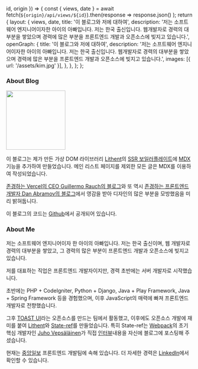   id,
  origin
}) => {
  const { views, date } = await fetch(`${origin}/api/views/${id}`).then(response =>
    response.json()
  );
  return {
    layout: {
      views,
      date,
      title: '이 블로그와 저에 대하여',
      description:
        '저는 소프트웨어 엔지니어이자한 아이의 아빠입니다. 저는 한국 출신입니다. 웹개발자로 경력의 대부분을 쌓았으며 경력에 많은 부분을 프론트엔드 개발과 오픈소스에 빚지고 있습니다.',
      openGraph: {
        title: '이 블로그와 저에 대하여',
        description:
          '저는 소프트웨어 엔지니어이자한 아이의 아빠입니다. 저는 한국 출신입니다. 웹개발자로 경력의 대부분을 쌓았으며 경력에 많은 부분을 프론트엔드 개발과 오픈소스에 빚지고 있습니다.',
        images: [{ url: '/assets/kim.jpg' }],
      },
    },
  };
};

### About Blog

<a href="https://bsky.app/profile/superlucky84.bsky.social" class="not-prose" target="_blank"><img alt="Guillermo Rauch" width="160" height="160" decoding="async" data-nimg="1" class="rounded-full bg-gray-100 block mt-0 mb-5 mx-auto sm:float-right sm:ml-5 sm:mb-5 grayscale hover:grayscale-0" src="/assets/kim.jpg" style="color: transparent;" /></a>

이 블로그는 제가 만든 가상 DOM 라이브러리 [Lithent](https://github.com/superlucky84/lithent)의 [SSR 보일러플레이트](https://github.com/superlucky84/lithent/tree/master/createLithent/express#welcome-to-lithent-ssr-boilerplate)에 [MDX](https://mdxjs.com/)기능을 추가하여 만들었습니다. 메인 리스트 페이지를 제외한 모든 글은 MDX를 이용하여 작성되었습니다.


[존경하는 Vercel의 CEO Guillermo Rauch의 블로그](https://rauchg.com/)와 또 역시 [존경하는 프론트엔드 개발자 Dan Abramov의 블로그](https://overreacted.io/)에서 영감을 받아 디자인의 많은 부분을 모방했음을 미리 밝혀둡니다.

이 블로그의 코드는 [Github](https://github.com/superlucky84/blog)에서 공개되어 있습니다.

### About Me

저는 소프트웨어 엔지니어이자 한 아이의 아빠입니다. 저는 한국 출신이며, 웹 개발자로 경력의 대부분을 쌓았고, 그 경력의 많은 부분이 프론트엔드 개발과 오픈소스에 빚지고 있습니다.

저를 대표하는 직업은 프론트엔드 개발자이지만, 경력 초반에는 서버 개발자로 시작했습니다.

초반에는 PHP + CodeIgniter, Python + Django, Java + Play Framework, Java + Spring Framework 등을 경험했으며, 이후 JavaScript의 매력에 빠져 프론트엔드 개발자로 전향했습니다.

그후 [TOAST UI](https://ui.toast.com/)라는 오픈소스를 만드는 팀에서 활동했고, 이후에도 오픈소스 개발에 재미를 붙여 [Lithent](https://github.com/superlucky84/lithent)와 [State-ref](https://github.com/superlucky84/state-ref)를 만들었습니다. 특히 State-ref는 [Webpack](https://webpack.js.org/)의 초기 핵심 개발자인 [Juho Vepsäläinen](https://survivejs.com/about-me/)가 직접 [인터뷰](https://survivejs.com/blog/state-ref-interview/)내용을 자신에 블로그에 포스팅해 주셨습니다.

현재는 [중앙일보](https://www.joongang.co.kr/) 프론트엔드 개발팀에 속해 있습니다. 더 자세한 경력은 [LinkedIn](https://www.linkedin.com/in/superlucky84/)에서 확인할 수 있습니다.

